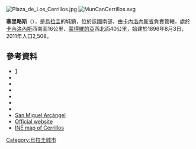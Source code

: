 [[Image:Plaza_de_Los_Cerrillos.jpg|right]]
[[Image:MunCanCerrillos.svg|thumb]]

{{Coord|34|36|25|S|56|21|30|W|display=title}}

'''塞里略斯'''（{{lang-es|Los Cerrillos}}），是[[烏拉圭|烏拉圭]]的城鎮，位於該國南部，由[[卡內洛內斯省|卡內洛內斯省]]負責管轄，處於[[卡內洛內斯|卡內洛內斯]]西南面16公里、[[蒙得維的亞|蒙得維的亞]]西北面40公里，始建於1896年8月3日，2011年人口2,508。

==參考資料==
*[http://www.loscerrillos.com.uy/] {{Wayback|url=http://www.loscerrillos.com.uy/ |date=20200319223339 }}
*{{cite web |url= http://www0.parlamento.gub.uy/leyes/AccesoTextoLey.asp?Ley=18653 |2=  |title= Ley Nº 18.653 |publisher= República Oriental del Uruguay, Poder Legislativo |date= 2010 |accessdate= 25 November 2012 |deadurl= yes |archiveurl= https://web.archive.org/web/20160304123111/http://www0.parlamento.gub.uy/leyes/AccesoTextoLey.asp?Ley=18653 |archivedate= 2016年3月4日 }}
*{{cite web |url=http://www0.parlamento.gub.uy/leyes/AccesoTextoLey.asp?Ley=12581 |title=LEY N° 12.581 |publisher=República Oriental del Uruguay, Poder Legislativo |date=1958 |accessdate=6 September 2012 |archive-date=2013-04-21 |archive-url=https://archive.today/20130421191358/http://www0.parlamento.gub.uy/leyes/AccesoTextoLey.asp?Ley=12581 |dead-url=yes }}
*{{cite web |url=http://www0.parlamento.gub.uy/leyes/AccesoTextoLey.asp?Ley=13990 |title=LEY N° 13.990 |publisher=República Oriental del Uruguay, Poder Legislativo |date=1971 |accessdate=6 September 2012 |deadurl=yes |archiveurl=https://web.archive.org/web/20160304100446/http://www0.parlamento.gub.uy/leyes/AccesoTextoLey.asp?Ley=13990 |archivedate=2016年3月4日 }}
*{{cite web |url=http://www.ine.gub.uy/censos2011/resultadosfinales/cuadros/NIVEL%20DEPARTAMENTAL/Canelones/P_3_CAN.xls |title=Censos 2011 Cuadros Canelones |date=2012 |publisher=INE |accessdate=25 August 2012 |archive-date=2012-10-10 |archive-url=https://web.archive.org/web/20121010041513/http://www.ine.gub.uy/censos2011/resultadosfinales/cuadros/NIVEL%20DEPARTAMENTAL/Canelones/P_3_CAN.xls |dead-url=no }}
*{{cite web|url=http://www.observa.com.uy/Municipales2010/nota.aspx?id=96430&ex=33&ar=1&fi=39|title=ELECCIONES - Canelones|publisher=[[El_Observador_(Uruguay)|El Observador]]|accessdate=2 February 2012|deadurl=yes|archiveurl=https://web.archive.org/web/20120312024255/http://www.observa.com.uy/Municipales2010/nota.aspx?id=96430&ex=33&ar=1&fi=39|archivedate=2012年3月12日}}
*{{cite web |url=http://www.ine.gub.uy/biblioteca/toponimico/Categorizaci%F3n%20localidades%20urbanas%20orden%20alfab%E9tico.pdf |title=Statistics of urban localities (1908–2004) |publisher=INE |date=2012 |format=PDF |accessdate=6 September 2012 |archive-date=2012-11-05 |archive-url=https://www.webcitation.org/6BwcL0IuY?url=http://www.ine.gub.uy/biblioteca/toponimico/Categorizaci%F3n%20localidades%20urbanas%20orden%20alfab%E9tico.pdf |dead-url=no }}
*[http://www.imcanelones.gub.uy/?q=node/3515 San Miguel Arcángel] {{Wayback|url=http://www.imcanelones.gub.uy/?q=node%2F3515 |date=20160313123418 }} {{es icon}}
* [http://www.loscerrillos.com.uy/ Official website] {{Wayback|url=http://www.loscerrillos.com.uy/ |date=20200319223339 }}
* [https://web.archive.org/web/20121010043739/http://www.ine.gub.uy/mapas/censos2011/para%20colgar%20en%20web/pdf/03_UYCA/Localidades/A2H_03624%20Cerrillos.pdf INE map of Cerrillos]

{{Uruguay-geo-stub}}
[[Category:烏拉圭城市|Category:烏拉圭城市]]